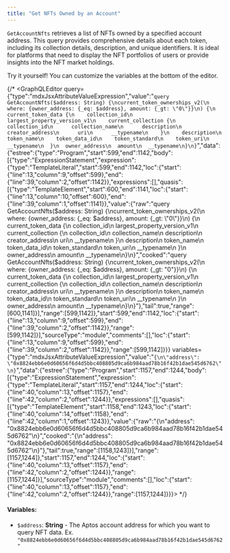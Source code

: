 ```yaml
---
title: "Get NFTs Owned by an Account"
---
```









`GetAccountNfts` retrieves a list of NFTs owned by a specified account address. This query provides comprehensive details about each token, including its collection details, description, and unique identifiers. It is ideal for platforms that need to display the NFT portfolios of users or provide insights into the NFT market holdings.

<Aside type="note">
  Try it yourself! You can customize the variables at the bottom of the editor.
</Aside>

{/* <GraphQLEditor query={"type":"mdxJsxAttributeValueExpression","value":"`query GetAccountNfts($address: String) {\ncurrent_token_ownerships_v2(\n  where: {owner_address: {_eq: $address}, amount: {_gt: \"0\"}}\n) {\n  current_token_data {\n    collection_id\n    largest_property_version_v1\n    current_collection {\n      collection_id\n      collection_name\n      description\n      creator_address\n      uri\n      __typename\n    }\n    description\n    token_name\n    token_data_id\n    token_standard\n    token_uri\n    __typename\n  }\n  owner_address\n  amount\n  __typename\n}\n}`","data":{"estree":{"type":"Program","start":599,"end":1142,"body":[{"type":"ExpressionStatement","expression":{"type":"TemplateLiteral","start":599,"end":1142,"loc":{"start":{"line":13,"column":9,"offset":599},"end":{"line":39,"column":2,"offset":1142}},"expressions":[],"quasis":[{"type":"TemplateElement","start":600,"end":1141,"loc":{"start":{"line":13,"column":10,"offset":600},"end":{"line":39,"column":1,"offset":1141}},"value":{"raw":"query GetAccountNfts($address: String) {\ncurrent_token_ownerships_v2(\n  where: {owner_address: {_eq: $address}, amount: {_gt: \"0\"}}\n) {\n  current_token_data {\n    collection_id\n    largest_property_version_v1\n    current_collection {\n      collection_id\n      collection_name\n      description\n      creator_address\n      uri\n      __typename\n    }\n    description\n    token_name\n    token_data_id\n    token_standard\n    token_uri\n    __typename\n  }\n  owner_address\n  amount\n  __typename\n}\n}","cooked":"query GetAccountNfts($address: String) {\ncurrent_token_ownerships_v2(\n  where: {owner_address: {_eq: $address}, amount: {_gt: \"0\"}}\n) {\n  current_token_data {\n    collection_id\n    largest_property_version_v1\n    current_collection {\n      collection_id\n      collection_name\n      description\n      creator_address\n      uri\n      __typename\n    }\n    description\n    token_name\n    token_data_id\n    token_standard\n    token_uri\n    __typename\n  }\n  owner_address\n  amount\n  __typename\n}\n}"},"tail":true,"range":[600,1141]}],"range":[599,1142]},"start":599,"end":1142,"loc":{"start":{"line":13,"column":9,"offset":599},"end":{"line":39,"column":2,"offset":1142}},"range":[599,1142]}],"sourceType":"module","comments":[],"loc":{"start":{"line":13,"column":9,"offset":599},"end":{"line":39,"column":2,"offset":1142}},"range":[599,1142]}}} variables={"type":"mdxJsxAttributeValueExpression","value":"`{\n\"address\": \"0x8824ebb6e0d60656f6d4d5bbc408805d9ca6b984aad78b16f42b1dae545d6762\"\n}`","data":{"estree":{"type":"Program","start":1157,"end":1244,"body":[{"type":"ExpressionStatement","expression":{"type":"TemplateLiteral","start":1157,"end":1244,"loc":{"start":{"line":40,"column":13,"offset":1157},"end":{"line":42,"column":2,"offset":1244}},"expressions":[],"quasis":[{"type":"TemplateElement","start":1158,"end":1243,"loc":{"start":{"line":40,"column":14,"offset":1158},"end":{"line":42,"column":1,"offset":1243}},"value":{"raw":"{\n\"address\": \"0x8824ebb6e0d60656f6d4d5bbc408805d9ca6b984aad78b16f42b1dae545d6762\"\n}","cooked":"{\n\"address\": \"0x8824ebb6e0d60656f6d4d5bbc408805d9ca6b984aad78b16f42b1dae545d6762\"\n}"},"tail":true,"range":[1158,1243]}],"range":[1157,1244]},"start":1157,"end":1244,"loc":{"start":{"line":40,"column":13,"offset":1157},"end":{"line":42,"column":2,"offset":1244}},"range":[1157,1244]}],"sourceType":"module","comments":[],"loc":{"start":{"line":40,"column":13,"offset":1157},"end":{"line":42,"column":2,"offset":1244}},"range":[1157,1244]}}}></GraphQLEditor> */}

#### Variables:

- `$address`: **String** - The Aptos account address for which you want to query NFT data. Ex. `"0x8824ebb6e0d60656f6d4d5bbc408805d9ca6b984aad78b16f42b1dae545d6762"`
